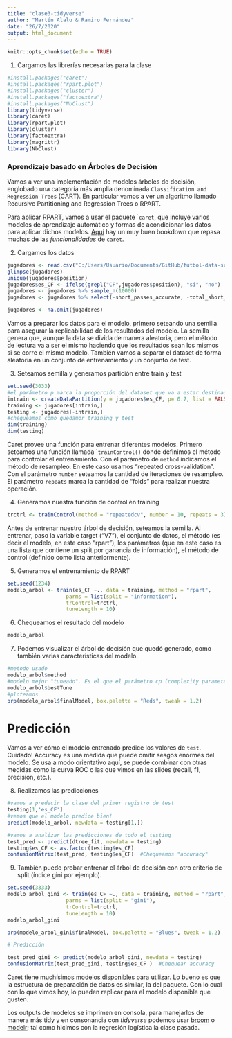 ```yaml
---
title: "clase3-tidyverse"
author: "Martín Alalu & Ramiro Fernández"
date: "26/7/2020"
output: html_document
---
```


```r
knitr::opts_chunk$set(echo = TRUE)
```
1. Cargamos las librerías necesarias para la clase
```r
#install.packages("caret")
#install.packages("rpart.plot")
#install.packages("cluster")
#install.packages("factoextra")
#install.packages("NbClust")
library(tidyverse)
library(caret)
library(rpart.plot)
library(cluster)
library(factoextra)
library(magrittr)
library(NbClust)
```

### Aprendizaje basado en Árboles de Decisión

Vamos a ver una implementación de modelos árboles de decisión, englobado una categoría más amplia denominada ```Classification and Regression Trees``` (CART). En particular vamos a ver un algoritmo llamado Recursive Partitioning and Regression Trees o RPART.

Para aplicar RPART, vamos a usar el paquete ````caret```, que incluye varios modelos de aprendizaje automático y formas de acondicionar los datos para aplicar dichos modelos. [Aquí](http://topepo.github.io/caret/index.html) hay un muy buen bookdown que repasa muchas de las *funcionalidades* de ```caret```.

2. Cargamos los datos
```r
jugadores <- read.csv("C:/Users/Usuario/Documents/GitHub/futbol-data-science/clase-8/jugadores_superliga_argentina.csv", sep = ',', header = TRUE, encoding = 'UTF-8')
glimpse(jugadores)
unique(jugadores$position)
jugadores$es_CF <- ifelse(grepl("CF",jugadores$position), "si", "no")
jugadores <- jugadores %>% sample_n(10000)
jugadores <- jugadores %>% select(-short_passes_accurate, -total_short_passes, -team, -player, -match, -competition, -date, -position, -...72, -...73)

jugadores <- na.omit(jugadores)

```

Vamos a preparar los datos para el modelo, primero seteando una semilla para asegurar la replicabilidad de los resultados del modelo. La semilla genera que, aunque la data se divida de manera aleatoria, pero el método de lectura va a ser el mismo haciendo que los resultados sean los mismos si se corre el mismo modelo. También vamos a separar el dataset de forma aleatoria en un conjunto de entrenamiento y un conjunto de test.

3. Seteamos semilla y generamos partición entre train y test

```r
set.seed(3033)
#el parámetro p marca la proporción del dataset que va a estar destinada a entrenamiento. también le indicamos la variable target.
intrain <- createDataPartition(y = jugadores$es_CF, p= 0.7, list = FALSE)
training <- jugadores[intrain,]
testing <- jugadores[-intrain,]
#chequeamos como quedamor training y test
dim(training) 
dim(testing)
```

Caret provee una función para entrenar diferentes modelos. Primero seteamos una función llamada ````trainControl()``` donde definimos el método para controlar el entrenamiento. Con el parámetro de ```method``` indicamos el método de resampleo. En este caso usamos "repeated cross-validation". Con el parámetro ```number``` seteamos la cantidad de iteraciones de resampleo. El parámetro ```repeats``` marca la cantidad de "folds" para realizar nuestra operación.

4. Generamos nuestra función de control en training

```r
trctrl <- trainControl(method = "repeatedcv", number = 10, repeats = 3)
```

Antes de entrenar nuestro árbol de decisión, seteamos la semilla. Al entrenar, paso la variable target ("V7"), el conjunto de datos, el método (es decir el modelo, en este caso "rpart"), los parámetros (que en este caso es una lista que contiene un split por ganancia de información), el método de control (definido como lista anteriormente).

5. Generamos el entrenamiento de RPART

```r
set.seed(1234)
modelo_arbol <- train(es_CF ~., data = training, method = "rpart",
                   parms = list(split = "information"),
                   trControl=trctrl,
                   tuneLength = 10)
```

6. Chequeamos el resultado del modelo

```r
modelo_arbol
```

7. Podemos visualizar el árbol de decisión que quedó generado, como también varias características del modelo.

```r
#metodo usado
modelo_arbol$method
#modelo mejor "tuneado". Es el que el parámetro cp (complexity parameter) es menor.
modelo_arbol$bestTune
#ploteamos
prp(modelo_arbol$finalModel, box.palette = "Reds", tweak = 1.2)
```

# Predicción

Vamos a ver cómo el modelo entrenado predice los valores de ```test```. Cuidado! Accuracy es una medida que puede omitir sesgos enormes del modelo. Se usa a modo orientativo aquí, se puede combinar con otras medidas como la curva ROC o las que vimos en las slides (recall, f1, precision, etc.).

8. Realizamos las predicciones

```r
#vamos a predecir la clase del primer registro de test
testing[1,'es_CF']
#vemos que el modelo predice bien!
predict(modelo_arbol, newdata = testing[1,])

#vamos a analizar las predicciones de todo el testing
test_pred <- predict(dtree_fit, newdata = testing)
testing$es_CF <- as.factor(testing$es_CF)
confusionMatrix(test_pred, testing$es_CF)  #Chequeamos "accuracy"
```

9. También puedo probar entrenar el árbol de decisión con otro criterio de split (índice gini por ejemplo).

```r
set.seed(3333)
modelo_arbol_gini <- train(es_CF ~., data = training, method = "rpart",
                   parms = list(split = "gini"),
                   trControl=trctrl,
                   tuneLength = 10)
modelo_arbol_gini

prp(modelo_arbol_gini$finalModel, box.palette = "Blues", tweak = 1.2)

# Predicción

test_pred_gini <- predict(modelo_arbol_gini, newdata = testing)
confusionMatrix(test_pred_gini, testing$es_CF )  #Chequear accuracy
```

Caret tiene muchísimos [modelos disponibles](https://rdrr.io/cran/caret/man/models.html) para utilizar. Lo bueno es que la estructura de preparación de datos es similar, la del paquete. Con lo cual con lo que vimos hoy, lo pueden replicar para el modelo disponible que gusten.

Los outputs de modelos se imprimen en consola, para manejarlos de manera más tidy y en consonancia con *tidyverse* podemos usar [broom](https://cran.r-project.org/web/packages/broom/vignettes/broom.html) o [modelr](https://modelr.tidyverse.org/); tal como hicimos con la regresión logística la clase pasada.